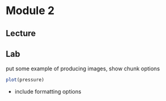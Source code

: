 # Module 2

## Lecture

## Lab

put some example of producing images, show chunk options

```r
plot(pressure)
```

- include formatting options
